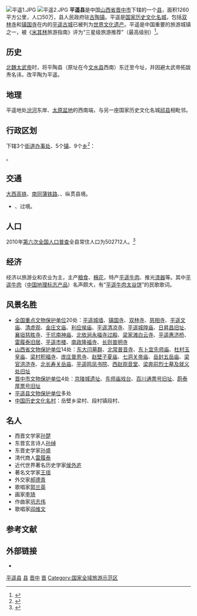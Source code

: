 {{coord|37|12|5|N|112|9|16|E|display=title}}
{{Infobox China County
| county  = 平遥县
| Photo =PingYaoCityWall.jpg
| Photoname= [[平遥城墙|平遥城墙]]
| map = 
| customimage = 
| Pinyin   = 
| Belong = [[山西省|山西省]][[晋中市|晋中市]]
| Types= [[县|县]]
| admincode = 
| founded = 
| seat = [[古陶镇|古陶镇]]
| officerTitle= 
| officer = 
| officerTitle2 = 
| officer2 = 
| division = 
| town= 
| township= 
| subdistrict= 
| dialect= 
| post code= 031100
| phone code = 0354
| coordinate = 
| area = 1260
| area land = 
| area water =  
| census yr = 2010
| pop = 502712人
| density = 
| GDP = 
| web = http://www.pingyao.gov.cn/
| web_title = 
}}
[[File:平遥1.JPG|thumb]]
[[File:平遥2.JPG|thumb]]
'''平遥县'''是中国[[山西省|山西省]][[晋中市|晋中市]]下辖的一个[[县|县]]，面积1260平方公里，人口50万，县人民政府驻[[古陶镇|古陶镇]]。平遥是[[国家历史文化名城|国家历史文化名城]]，包括[[双林寺_(平遥)|双林寺]]和[[镇国寺|镇国寺]]在内的[[平遥古城|平遥古城]]已被列为[[世界文化遗产|世界文化遗产]]。平遥是中国重要的旅游城镇之一，被《[[米其林|米其林]]旅游指南》评为“三星级旅游推荐”（最高级别）<ref>{{Cite web|url=https://travelguide.michelin.com/asia/china/shanxi/pingyao|title=Travelguide Pingyao|accessdate=2020-04-23|author=travelguide.michelin.com|language=en|publisher=travelguide.michelin.com|archive-date=2022-03-08|archive-url=https://web.archive.org/web/20220308184313/https://travelguide.michelin.com/asia/china/shanxi/pingyao|dead-url=no}}</ref>。

== 历史 ==
[[魏太武帝|北魏太武帝]]时，将平陶县（原址在今[[文水县|文水县]]西南）东迁至今址，并因避太武帝拓跋焘名讳，改平陶为平遥。

== 地理 ==
平遥地处[[汾河|汾河]]东岸、[[太原盆地|太原盆地]]的西南端，与另一座国家历史文化名城[[祁县|祁县]]相毗邻。

== 行政区划 ==
{{PAGENAMEBASE}}下辖3个[[街道办事处|街道办事处]]、5个[[行政建制镇|镇]]、9个[[乡_(中华人民共和国)|乡]]<ref>{{PRC admin/ref sgc|14/07/28}}</ref>：

{{PRC admin/children|14/07/28}}。

== 交通 ==
{{rint|cn|crh}}[[大西客运专线|大西高铁]]、{{rint|cn|rail}}[[南同蒲铁路|南同蒲铁路]]、{{中国高速公路名|G5}}、{{中国高速公路名|G2516}}纵贯县境。
* {{中国国道名|241}}、{{中国国道名|340}}过境。

== 人口 ==
2010年[[中华人民共和国第六次全国人口普查|第六次全国人口普查]]全县常住人口为502712人。<ref>{{Cite web |url=http://www.pyonline.net/lh2008/info.asp?id=31742 |title=平遥县第六次全国人口普查主要数据公报显示，全县常住人口为502712人 |access-date=2013-08-24 |archive-url=https://web.archive.org/web/20140901210806/http://www.pyonline.net/lh2008/info.asp?id=31742 |archive-date=2014-09-01 |dead-url=yes }}</ref>

== 经济 ==
经济以旅游业和农业为主，主产[[粮食|粮食]]、[[棉花|棉花]]，特产[[平遥牛肉|平遥牛肉]]、推光[[漆器|漆器]]等。其中[[平遥牛肉|平遥牛肉]]（[[中国地理标志产品|中国地理标志产品]]）名声颇大，有“[[平遥牛肉|平遥牛肉]][[太谷饼|太谷饼]]”的民歌歌词。

== 风景名胜 ==
{{main|平遥县各级文物保护单位列表}}
* [[全国重点文物保护单位|全国重点文物保护单位]]20处：[[平遥城墙|平遥城墙]]、[[镇国寺|镇国寺]]、[[双林寺_(平遥)|双林寺]]、[[慈相寺|慈相寺]]、[[平遥文庙|平遥文庙]]、[[清虚观|清虚观]]、[[金庄文庙|金庄文庙]]、[[利应侯庙|利应侯庙]]、[[平遥清凉寺|平遥清凉寺]]、[[平遥城隍庙|平遥城隍庙]]、[[日昇昌旧址|日昇昌旧址]]、[[襄垣慈胜寺|襄垣慈胜寺]]、[[干坑南神庙|干坑南神庙]]、[[北依涧永福寺过殿|北依涧永福寺过殿]]、[[梁家滩白云寺|梁家滩白云寺]]、[[平遥惠济桥|平遥惠济桥]]、[[雷履泰旧居|雷履泰旧居]]、[[平遥市楼|平遥市楼]]、[[南政隆福寺|南政隆福寺]]、[[长则普明寺|长则普明寺]]
* [[山西省文物保护单位|山西省文物保护单位]]14处：[[东大闫墓群|东大闫墓群]]、[[北常普音寺|北常普音寺]]、[[东卜宜先师庙|东卜宜先师庙]]、[[杜村玉皇庙|杜村玉皇庙]]、[[梁村积福寺|梁村积福寺]]、[[庞庄普恩寺|庞庄普恩寺]]、[[赵壁子夏庙|赵壁子夏庙]]、[[七洞关帝庙|七洞关帝庙]]、[[岳封五岳庙|岳封五岳庙]]、[[梁官洪济寺|梁官洪济寺]]、[[北长寿关岳庙|北长寿关岳庙]]、[[平遥鸣凤书院|平遥鸣凤书院]]、[[西赵观音堂|西赵观音堂]]、[[梁奔前烈士墓及就义处旧址|梁奔前烈士墓及就义处旧址]] 
*[[晋中市文物保护单位|晋中市文物保护单位]]4处：[[京陵城遗址|京陵城遗址]]、[[先师庙戏台|先师庙戏台]]、[[百川通票号旧址|百川通票号旧址]]、[[蔚泰厚票号旧址|蔚泰厚票号旧址]]
* [[平遥县文物保护单位|平遥县文物保护单位]]多处
*[[中国历史文化名村|中国历史文化名村]]：岳壁乡梁村、段村镇段村、
{{Gallery
|width = 160
|height = 
|lines = 1
|File:Pingyao Zhenguo Si 2013.08.26 15-29-40.jpg|[[镇国寺|镇国寺]]万佛殿
|File:Pingyao Shuanglin Si 2013.08.26 09-51-05.jpg|[[双林寺_(平遥)|双林寺]]天王殿
|File:Pingyao Wenmiao 2013.08.25 11-27-36.jpg|[[平遥文庙|平遥文庙]]大成殿
|File:Pingyao Qingxu Guan 2013.08.25 08-35-40.jpg|[[清虚观|清虚观]]纯阳宫
|File:Pingyao Chenghuang Miao 2013.08.25 09-42-57.jpg|[[平遥城隍庙|平遥城隍庙]]献殿
|File:Pingyao Rishengchang Jiuzhi 2013.08.25 19-13-15.jpg|[[日昇昌旧址|日昇昌旧址]]
|File:Pingyao Liangjiatan Baiyun Si 2013.08.25 14-55-17.jpg|[[梁家滩白云寺|梁家滩白云寺]]
|File:Pingyao Huiji Qiao 2013.08.25 07-42-34.jpg|[[平遥惠济桥|平遥惠济桥]]
|File:Pingyao Lei Lütai Jiuju 2013.08.25 12-41-57.jpg|[[雷履泰旧居|雷履泰旧居]]
|File:Pingyao Longfu Si 2013.08.26 11-00-50.jpg|[[南政隆福寺|南政隆福寺]]七佛殿
|File:Pingyao Shilou 2013.08.26 13-27-32.jpg|[[平遥市楼|平遥市楼]]
|File:Pingyao Gankeng Nanshen Miao 2013.08.25 17-21-15.jpg|[[干坑南神庙|干坑南神庙]]光明菩萨殿
}}

== 名人 ==
* 西晋文学家[[孙楚|孙楚]]
* 东晋玄言诗人[[孙绰|孙绰]]
* 东晋史学家[[孙盛|孙盛]]
* 清代商人[[雷履泰|雷履泰]]
* 近代世界著名历史学家[[侯外庐|侯外庐]]
* 著名文学家[[王瑶|王瑶]]
* 外交家[[郝德青|郝德青]]
* 歌唱家[[郭兰英|郭兰英]]
* 画家[[李琦|李琦]]
* 作曲家[[巩志伟|巩志伟]]
* 歌唱家[[阎维文|阎维文]]

== 参考文献 ==
{{reflist}}

== 外部链接 ==
{{commonscat|Pingyao}}
* {{Official website|http://www.pingyao.gov.cn/|name=平遥县人民政府}}

{{平遥县行政区划}}
{{晋中市行政区划}}
{{山西行政区划}}
{{中国国家历史文化名城}}

[[Category:平遥县|]]
[[Category:晋中区县市|县]]
[[Category:山西省县份|晋中]]
[[Category:国家历史文化名城|晋]]
[[Category:国家全域旅游示范区|Category:国家全域旅游示范区]]